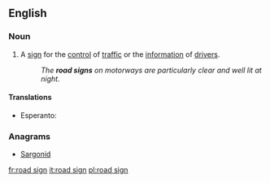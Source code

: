 ==English==

===Noun===
{{en-noun}}

# A [[sign]] for the [[control]] of [[traffic]] or the [[information]] of [[drivers]].
#: ''The '''road signs''' on motorways are particularly clear and well lit at night.''

====Translations====
{{trans-top|sign for traffic control or driver information}}
* Esperanto: {{t|eo|vojsigno}}
{{trans-mid}}
{{trans-bottom}}

===Anagrams===
* [[Sargonid#English|Sargonid]]

[[fr:road sign]]
[[it:road sign]]
[[pl:road sign]]